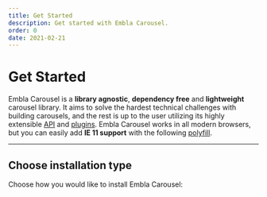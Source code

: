 ```yaml
---
title: Get Started
description: Get started with Embla Carousel.
order: 0
date: 2021-02-21
---
```


# Get Started

Embla Carousel is a **library agnostic**, **dependency free** and **lightweight** carousel library. It aims to solve the hardest technical challenges with building carousels, and the rest is up to the user utilizing its highly extensible [API](/api/) and [plugins](/plugins/). Embla Carousel works in all modern browsers, but you can easily add **IE 11 support** with the following [polyfill](/get-started/ie11-support).

---

## Choose installation type

Choose how you would like to install Embla Carousel:

<PageChildLinks />
